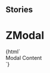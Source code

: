 
## Stories

<Meta title="Modal/ZModal" component="z-modal" />

  # ZModal

<Preview>
  <Story name="z-modal">
    {html`
      <z-modal
        modaltitle="${text('modaltitle', 'Modal title')}"
        modalsubtitle="${text('modalsubtitle', 'Modal subtitle')}">
        <div slot="modalContent">Modal Content</div>
      </z-modal>`}
  </Story>
</Preview>


  <Props of="z-modal" />

